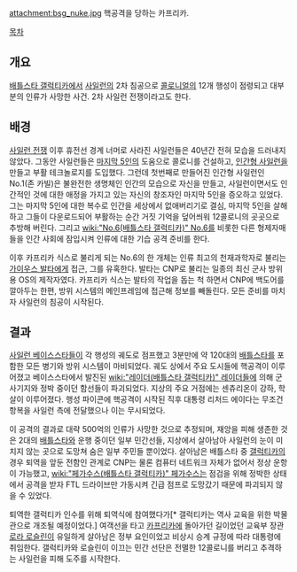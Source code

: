 attachment:bsg_nuke.jpg
핵공격을 당하는 카프리카.

[[목차]]
== 개요 ==
[[배틀스타 갤럭티카]]에서 [[사일런]]의 2차 침공으로 [[콜로니얼]]의 12개 행성이 점령되고 대부분의 인류가 사망한 사건. 2차 사일런 전쟁이라고도 한다.

== 배경 ==
[[사일런 전쟁]] 이후 휴전선 경계 너머로 사라진 사일런들은 40년간 전혀 모습을 드러내지 않았다. 그동안 사일런들은 [[마지막 5인]]의 도움으로 콜로니를 건설하고, [[인간형 사일런]]을 만들고 부활 테크놀로지를 도입했다. 그런데 첫번째로 만들어진 인간형 사일런인 No.1(존 카빌)은 불완전한 생명체인 인간의 모습으로 자신을 만들고, 사일런이면서도 인간적인 것에 대한 애정을 가지고 있는 자신의 창조자인 마지막 5인을 증오하고 있었다. 그는 마지막 5인에 대한 복수로 인간을 세상에서 없애버리기로 결심, 마지막 5인을 살해하고 그들이 다운로드되어 부활하는 순간 거짓 기억을 덮어씌워 12콜로니의 곳곳으로 추방해 버린다. 그리고 [[wiki:"No.6(배틀스타 갤럭티카)" No.6]]를 비롯한 다른 형제자매들을 인간 사회에 잠입시켜 인류에 대한 기습 공격 준비를 한다.

이후 카프리카 식스로 불리게 되는 No.6의 한 개체는 인류 최고의 천재과학자로 불리는 [[가이우스 발타]]에게 접근, 그를 유혹한다. 발타는 CNP로 불리는 일종의 최신 군사 방위용 OS의 제작자였다. 카프리카 식스는 발타의 작업을 돕는 척 하면서 CNP에 백도어를 깔아두는 한편, 방위 시스템의 메인프레임에 접근해 정보를 빼돌린다. 모든 준비를 마치자 사일런의 침공이 시작된다.

== 결과 ==
[[사일런 베이스스타]]들이 각 행성의 궤도로 점프했고 3분만에 약 120대의 [[배틀스타]]를 포함한 모든 병기와 방위 시스템이 마비되었다. 궤도 상에서 주요 도시들에 핵공격이 이루어졌고 베이스스타에서 발진된 [[wiki:"레이더(배틀스타 갤럭티카)" 레이더]]들에 의해 군사기지와 정박 중이던 함선들이 파괴되었다. 지상의 주요 거점에는 센츄리온이 강하, 학살이 이루어졌다. 행성 파이콘에 핵공격이 시작된 직후 대통령 리처드 에이다는 무조건 항복을 사일런 측에 전달했으나 이는 무시되었다.

이 공격의 결과로 대략 500억의 인류가 사망한 것으로 추정되며, 재앙을 피해 생존한 것은 2대의 [[배틀스타]]와 운행 중이던 일부 민간선들, 지상에서 살아남아 사일런의 눈이 미치지 않는 곳으로 도망쳐 숨은 일부 주민들 뿐이었다. 살아남은 배틀스타 중 [[갤럭티카]]의 경우 퇴역을 앞둔 전함인 관계로 CNP는 물론 컴퓨터 네트워크 자체가 없어서 정상 운항이 가능했고, [[wiki:"페가수스(배틀스타 갤럭티카)" 페가수스]]는 점검을 위해 정박한 상태에서 공격을 받자 FTL 드라이브만 가동시켜 긴급 점프로 도망갔기 때문에 파괴되지 않을 수 있었다.

퇴역한 갤럭티카 인수를 위해 퇴역식에 참여했다가[* 갤럭티카는 역사 교육을 위한 박물관으로 개조될 예정이었다.] 여객선을 타고 [[카프리카]]에 돌아가던 길이었던 교육부 장관 [[로라 로슬린]]이 유일하게 살아남은 정부 요인이었고 비상시 승계 규정에 따라 대통령에 취임한다. 갤럭티카와 로슬린이 이끄는 민간 선단은 전멸한 12콜로니를 버리고 추격하는 사일런을 피해 도주를 시작한다.



